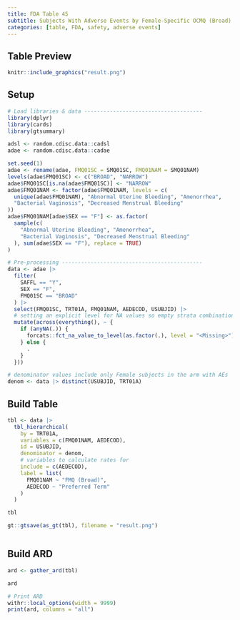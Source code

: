 ```yaml
---
title: FDA Table 45
subtitle: Subjects With Adverse Events by Female-Specific OCMQ (Broad) and Preferred Term, Female Safety Population, Pooled Analysis (or Trial X)
categories: [table, FDA, safety, adverse events]
---
```


::: panel-tabset
## Table Preview

```r
knitr::include_graphics("result.png")
```

## Setup

```r
# Load libraries & data -------------------------------------
library(dplyr)
library(cards)
library(gtsummary)

adsl <- random.cdisc.data::cadsl
adae <- random.cdisc.data::cadae

set.seed(1)
adae <- rename(adae, FMQ01SC = SMQ01SC, FMQ01NAM = SMQ01NAM)
levels(adae$FMQ01SC) <- c("BROAD", "NARROW")
adae$FMQ01SC[is.na(adae$FMQ01SC)] <- "NARROW"
adae$FMQ01NAM <- factor(adae$FMQ01NAM, levels = c(
  unique(adae$FMQ01NAM), "Abnormal Uterine Bleeding", "Amenorrhea",
  "Bacterial Vaginosis", "Decreased Menstrual Bleeding"
))
adae$FMQ01NAM[adae$SEX == "F"] <- as.factor(
  sample(c(
    "Abnormal Uterine Bleeding", "Amenorrhea",
    "Bacterial Vaginosis", "Decreased Menstrual Bleeding"
  ), sum(adae$SEX == "F"), replace = TRUE)
)

# Pre-processing --------------------------------------------
data <- adae |>
  filter(
    SAFFL == "Y",
    SEX == "F",
    FMQ01SC == "BROAD"
  ) |>
  select(FMQ01SC, TRT01A, FMQ01NAM, AEDECOD, USUBJID) |>
  # setting an explicit level for NA values so empty strata combinations are shown.
  mutate(across(everything(), ~ {
    if (anyNA(.)) {
      forcats::fct_na_value_to_level(as.factor(.), level = "<Missing>")
    } else {
      .
    }
  }))

# denominator values include only Female subjects in the arm with AEs
denom <- data |> distinct(USUBJID, TRT01A)
```

## Build Table

```r
tbl <- data |>
  tbl_hierarchical(
    by = TRT01A,
    variables = c(FMQ01NAM, AEDECOD),
    id = USUBJID,
    denominator = denom,
    # variables to calculate rates for
    include = c(AEDECOD),
    label = list(
      FMQ01NAM ~ "FMQ (Broad)",
      AEDECOD ~ "Preferred Term"
    )
  )

tbl
```

```r
gt::gtsave(as_gt(tbl), filename = "result.png")
```

```r
```

## Build ARD

```r
ard <- gather_ard(tbl)

ard
```

```r
# Print ARD
withr::local_options(width = 9999)
print(ard, columns = "all")
```
:::
